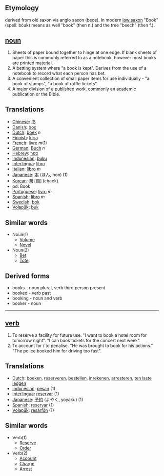 ==Etymology==
derived from old saxon via anglo saxon (bece). In modern [[low saxon]] "Book"  (spell: bóuk) means as well "book" (then n.) and the tree "beech" (then f.). 

== [[noun]] ==
# Sheets of paper bound together to hinge at one edge. If blank sheets of paper this is commonly referred to as a notebook, however most books are printed material.
# A betting system where "a book is kept". Derives from the use of a notebook to record what each person has bet.
# A convenient collection of small paper items for use individually - "a book of stamps", "a book of raffle tickets".
# A major division of a published work, commonly an academic publication or the Bible.

==Translations==
*[[Chinese]]: [[书]]
*[[Danish]]: [[bog]]
*[[Dutch]]: [[boek]] ''n''
*[[Finnish]]: [[kirja]]
*[[French]]: [[livre]]  ''m''(1)
*[[German]]: [[Buch]] ''n''
*[[Hebrew]]: [[ספר]]
*[[Indonesian]]: [[buku]]
*[[Interlingua]]: [[libro]]
*[[Italian]]: [[libro]] ''m''
*[[Japanese]]: [[本]] (ほん, hon) (1)
*[[Korean]]: [[책]] [冊] (chaek)
*pd: Book
*[[Portuguese]]: [[livro]] ''m''
*[[Spanish]]: [[libro]] ''m''
*[[Swedish]]: [[bok]]
*[[Volapük]]: [[buk]]

==Similar words==
*Noun(1)
**[[Volume]]
**[[Novel]]
*Noun(2)
**[[Bet]]
**[[Tote]]

==Derived forms==
* books - noun plural, verb third person present
* booked - verb past
* booking - noun and verb
* booker - noun

----

== [[verb]] ==
# To reserve a facility for future use. "I want to book a hotel room for tomorrow night". "I can book tickets for the concert next week".
# To account for / to penalise. "He was brought to book for his actions." "The police booked him for driving too fast".

==Translations==
*[[Dutch]]: [[boeken]], [[reserveren]], [[bestellen]], [[inrekenen]], [[arresteren]], [[ten laste leggen]]
*[[Indonesian]]: [[pesan]] (1)
*[[Interlingua]]: [[reservar]] (1)
*[[Japanese]]: [[予約]] (よやく, yoyaku) (1)
*[[Spanish]]: [[reservar]] (1)
*[[Volapük]]: [[resärfön]] (1)

==Similar words==
*Verb(1)
**[[Reserve]]
**[[Order]]
*Verb(2)
**[[Account]]
**[[Charge]]
**[[Arrest]]